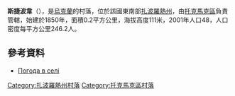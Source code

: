 {{coord|47|26|10|N|35|35|54|E|scale:100000|display=title}}

'''斯捷波韋'''（{{lang-uk|Степове}}），是[[烏克蘭|烏克蘭]]的村落，位於該國東南部[[扎波羅熱州|扎波羅熱州]]，由[[托克馬克區|托克馬克區]]負責管轄，始建於1850年，面積0.2平方公里，海拔高度111米，2001年人口48，人口密度每平方公里246.2人。

==參考資料==
* [http://weather.in.ua/ua/zaporozhskaja/11268 Погода в селі] {{Wayback|url=http://weather.in.ua/ua/zaporozhskaja/11268 |date=20161116102104 }}

[[Category:扎波羅熱州村落|Category:扎波羅熱州村落]]
[[Category:托克馬克區村落|Category:托克馬克區村落]]


{{Zaporizhia-geo-stub}}